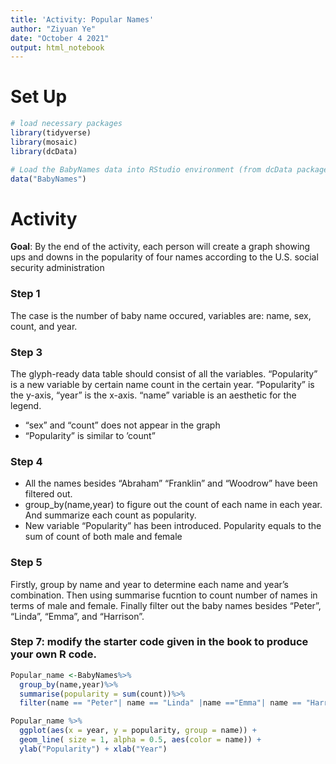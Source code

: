 ```yaml
---
title: 'Activity: Popular Names'
author: "Ziyuan Ye"
date: "October 4 2021"
output: html_notebook
---
```




# Set Up

```r
# load necessary packages
library(tidyverse)
library(mosaic)
library(dcData)
```


```r
# Load the BabyNames data into RStudio environment (from dcData package)
data("BabyNames")

```

# Activity

**Goal**: By the end of the activity, each person will create a graph showing ups and downs in the popularity of four names according to the U.S. social security administration  


### Step 1
The case is the number of baby name occured, variables are: name, sex, count, and year.


### Step 3
The glyph-ready data table should consist of all the variables. “Popularity” is a new variable by certain name count in the certain year. “Popularity” is the y-axis, "year" is the x-axis. “name” variable is an aesthetic for the legend.

* “sex” and “count” does not appear in the graph 
* “Popularity” is similar to ’count"


### Step 4
* All the names besides “Abraham” “Franklin” and “Woodrow” have been filtered out.
* group_by(name,year) to figure out the count of each name in each year. And summarize each count as popularity.
* New variable “Popularity” has been introduced. Popularity equals to the sum of count of both male and female


### Step 5
Firstly, group by name and year to determine each name and year's combination. Then using summarise fucntion to count number of names in terms of male and female. Finally filter out the baby names besides "Peter", "Linda", "Emma", and "Harrison".


### Step 7: modify the starter code given in the book to produce your own R code.
```r
Popular_name <-BabyNames%>%
  group_by(name,year)%>%
  summarise(popularity = sum(count))%>%
  filter(name == "Peter"| name == "Linda" |name =="Emma"| name == "Harrison") 
```

```r
Popular_name %>% 
  ggplot(aes(x = year, y = popularity, group = name)) +
  geom_line( size = 1, alpha = 0.5, aes(color = name)) +
  ylab("Popularity") + xlab("Year")
```






